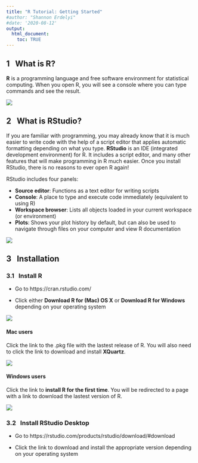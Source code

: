 ```yaml
---
title: "R Tutorial: Getting Started"
#author: "Shannon Erdelyi"
#date: '2020-08-12'
output: 
  html_document: 
    toc: TRUE
---
```


## 1 \  What is R? {#r}

**R** is a programming language and free software environment for statistical computing. When you open R, you will see a console where you can type commands and see the result.  

![](images/1_Rconsole_and_popup.png)

## 2 \  What is RStudio? {#rstudio}

If you are familiar with programming, you may already know that it is much easier to write code with the help of a script editor that applies automatic formatting depending on what you type. **RStudio** is an IDE (integrated development environment) for R. It includes a script editor, and many other features that will make programming in R much easier. Once you install RStudio, there is no reasons to ever open R again!

RStudio includes four panels:

* **Source editor**: Functions as a text editor for writing scripts
* **Console**: A place to type and execute code immediately (equivalent to using R)
* **Workspace browser**: Lists all objects loaded in your current workspace (or environment)
* **Plots**: Shows your plot history by default, but can also be used to navigate through files on your computer and view R documentation

![](images/2_Rstudio.png)

## 3 \  Installation {#install}

### 3.1 \  Install R

+ Go to https://cran.rstudio.com/

+ Click either **Download R for (Mac) OS X** or **Download R for Windows** depending on your operating system
    
![](images/3_installR.png)
      
####  Mac users
Click the link to the .pkg file with the lastest release of R. You will also need to click the link to download and install **XQuartz**.

![](images/3a_Rmac.png)
        
#### Windows users

Click the link to **install R for the first time**. You will be redirected to a page with a link to download the lastest version of R. 

![](images/3b_Rwindows.png)

### 3.2 \  Install RStudio Desktop

+ Go to https://rstudio.com/products/rstudio/download/#download

+ Click the link to download and install the appropriate version depending on your operating system








